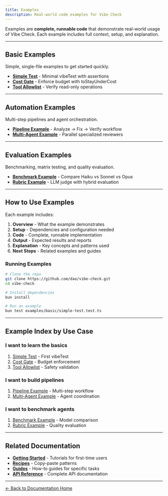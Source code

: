 ```yaml
---
title: Examples
description: Real-world code examples for Vibe Check
---
```



Examples are **complete, runnable code** that demonstrate real-world usage of Vibe Check. Each example includes full context, setup, and explanation.

---

## Basic Examples

Simple, single-file examples to get started quickly.

- **[Simple Test](/examples/basic/simple-test/)** - Minimal vibeTest with assertions
- **[Cost Gate](/examples/basic/cost-gate/)** - Enforce budget with toStayUnderCost
- **[Tool Allowlist](/examples/basic/tool-allowlist/)** - Verify read-only operations

---

## Automation Examples

Multi-step pipelines and agent orchestration.

- **[Pipeline Example](/examples/automation/pipeline-example/)** - Analyze → Fix → Verify workflow
- **[Multi-Agent Example](/examples/automation/multi-agent-example/)** - Parallel specialized reviewers

---

## Evaluation Examples

Benchmarking, matrix testing, and quality evaluation.

- **[Benchmark Example](/examples/evaluation/benchmark-example/)** - Compare Haiku vs Sonnet vs Opus
- **[Rubric Example](/examples/evaluation/rubric-example/)** - LLM judge with hybrid evaluation

---

## How to Use Examples

Each example includes:

1. **Overview** - What the example demonstrates
2. **Setup** - Dependencies and configuration needed
3. **Code** - Complete, runnable implementation
4. **Output** - Expected results and reports
5. **Explanation** - Key concepts and patterns used
6. **Next Steps** - Related examples and guides

### Running Examples

```bash
# Clone the repo
git clone https://github.com/dao/vibe-check.git
cd vibe-check

# Install dependencies
bun install

# Run an example
bun test examples/basic/simple-test.test.ts
```

---

## Example Index by Use Case

### I want to learn the basics
1. [Simple Test](/examples/basic/simple-test/) - First vibeTest
2. [Cost Gate](/examples/basic/cost-gate/) - Budget enforcement
3. [Tool Allowlist](/examples/basic/tool-allowlist/) - Safety validation

### I want to build pipelines
1. [Pipeline Example](/examples/automation/pipeline-example/) - Multi-step workflow
2. [Multi-Agent Example](/examples/automation/multi-agent-example/) - Agent coordination

### I want to benchmark agents
1. [Benchmark Example](/examples/evaluation/benchmark-example/) - Model comparison
2. [Rubric Example](/examples/evaluation/rubric-example/) - Quality evaluation

---

## Related Documentation

- **[Getting Started](/getting-started/)** - Tutorials for first-time users
- **[Recipes](/recipes/)** - Copy-paste patterns
- **[Guides](/guides/)** - How-to guides for specific tasks
- **[API Reference](/api/)** - Complete API documentation

---

[← Back to Documentation Home](../)
